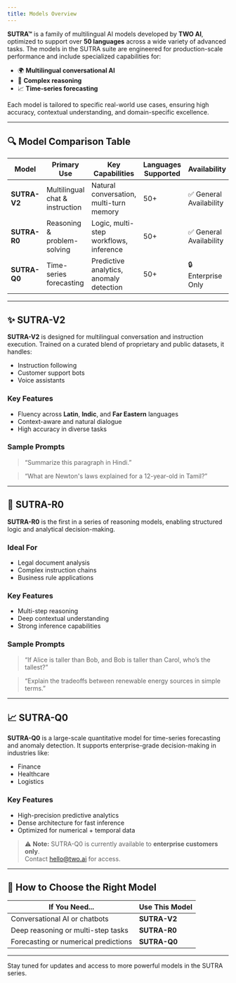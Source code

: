 ```yaml
---
title: Models Overview
---
```


**SUTRA™** is a family of multilingual AI models developed by **TWO AI**, optimized to support over **50 languages** across a wide variety of advanced tasks. The models in the SUTRA suite are engineered for production-scale performance and include specialized capabilities for:

- 🌍 **Multilingual conversational AI**
- 🧠 **Complex reasoning**
- 📈 **Time-series forecasting**

Each model is tailored to specific real-world use cases, ensuring high accuracy, contextual understanding, and domain-specific excellence.

---

## 🔍 Model Comparison Table

| Model        | Primary Use                     | Key Capabilities                        | Languages Supported | Availability            |
| ------------ | ------------------------------- | --------------------------------------- | ------------------- | ----------------------- |
| **SUTRA-V2** | Multilingual chat & instruction | Natural conversation, multi-turn memory | 50+                 | ✅ General Availability |
| **SUTRA-R0** | Reasoning & problem-solving     | Logic, multi-step workflows, inference  | 50+                 | ✅ General Availability |
| **SUTRA-Q0** | Time-series forecasting         | Predictive analytics, anomaly detection | 50+                 | 🔒 Enterprise Only      |

---

## ✨ SUTRA-V2

**SUTRA-V2** is designed for multilingual conversation and instruction execution. Trained on a curated blend of proprietary and public datasets, it handles:

- Instruction following
- Customer support bots
- Voice assistants

### Key Features

- Fluency across **Latin**, **Indic**, and **Far Eastern** languages
- Context-aware and natural dialogue
- High accuracy in diverse tasks

### Sample Prompts

> “Summarize this paragraph in Hindi.”

> “What are Newton's laws explained for a 12-year-old in Tamil?”

---

## 🧠 SUTRA-R0

**SUTRA-R0** is the first in a series of reasoning models, enabling structured logic and analytical decision-making.

### Ideal For

- Legal document analysis
- Complex instruction chains
- Business rule applications

### Key Features

- Multi-step reasoning
- Deep contextual understanding
- Strong inference capabilities

### Sample Prompts

> “If Alice is taller than Bob, and Bob is taller than Carol, who’s the tallest?”

> “Explain the tradeoffs between renewable energy sources in simple terms.”

---

## 📈 SUTRA-Q0

**SUTRA-Q0** is a large-scale quantitative model for time-series forecasting and anomaly detection. It supports enterprise-grade decision-making in industries like:

- Finance
- Healthcare
- Logistics

### Key Features

- High-precision predictive analytics
- Dense architecture for fast inference
- Optimized for numerical + temporal data

> ⚠️ **Note:** SUTRA-Q0 is currently available to **enterprise customers only**.  
> Contact [hello@two.ai](mailto:hello@two.ai) for access.

---

## 🧭 How to Choose the Right Model

| If You Need...                       | Use This Model |
| ------------------------------------ | -------------- |
| Conversational AI or chatbots        | **SUTRA-V2**   |
| Deep reasoning or multi-step tasks   | **SUTRA-R0**   |
| Forecasting or numerical predictions | **SUTRA-Q0**   |

---

Stay tuned for updates and access to more powerful models in the SUTRA series.
